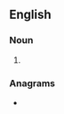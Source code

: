 ==English==

===Noun===
{{head|en|noun form}}

# {{plural of|arterial|lang=en}}

===Anagrams===
* {{anagrams|en|a=aaeilrrst|saltierra}}